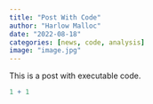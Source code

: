```yaml
---
title: "Post With Code"
author: "Harlow Malloc"
date: "2022-08-18"
categories: [news, code, analysis]
image: "image.jpg"
---
```


This is a post with executable code.

```r
1 + 1
```

